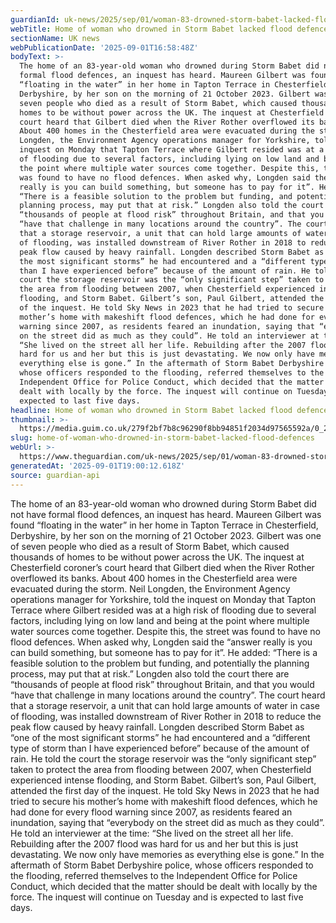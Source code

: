 ```yaml
---
guardianId: uk-news/2025/sep/01/woman-83-drowned-storm-babet-lacked-flood-defences
webTitle: Home of woman who drowned in Storm Babet lacked flood defences
sectionName: UK news
webPublicationDate: '2025-09-01T16:58:48Z'
bodyText: >-
  The home of an 83-year-old woman who drowned during Storm Babet did not have
  formal flood defences, an inquest has heard. Maureen Gilbert was found
  “floating in the water” in her home in Tapton Terrace in Chesterfield,
  Derbyshire, by her son on the morning of 21 October 2023. Gilbert was one of
  seven people who died as a result of Storm Babet, which caused thousands of
  homes to be without power across the UK. The inquest at Chesterfield coroner’s
  court heard that Gilbert died when the River Rother overflowed its banks.
  About 400 homes in the Chesterfield area were evacuated during the storm. Neil
  Longden, the Environment Agency operations manager for Yorkshire, told the
  inquest on Monday that Tapton Terrace where Gilbert resided was at a high risk
  of flooding due to several factors, including lying on low land and being at
  the point where multiple water sources come together. Despite this, the street
  was found to have no flood defences. When asked why, Longden said the “answer
  really is you can build something, but someone has to pay for it”. He added:
  “There is a feasible solution to the problem but funding, and potentially the
  planning process, may put that at risk.” Longden also told the court there are
  “thousands of people at flood risk” throughout Britain, and that you would
  “have that challenge in many locations around the country”. The court heard
  that a storage reservoir, a unit that can hold large amounts of water in case
  of flooding, was installed downstream of River Rother in 2018 to reduce the
  peak flow caused by heavy rainfall. Longden described Storm Babet as “one of
  the most significant storms” he had encountered and a “different type of storm
  than I have experienced before” because of the amount of rain. He told the
  court the storage reservoir was the “only significant step” taken to protect
  the area from flooding between 2007, when Chesterfield experienced intense
  flooding, and Storm Babet. Gilbert’s son, Paul Gilbert, attended the first day
  of the inquest. He told Sky News in 2023 that he had tried to secure his
  mother’s home with makeshift flood defences, which he had done for every flood
  warning since 2007, as residents feared an inundation, saying that “everybody
  on the street did as much as they could”. He told an interviewer at the time:
  “She lived on the street all her life. Rebuilding after the 2007 flood was
  hard for us and her but this is just devastating. We now only have memories as
  everything else is gone.” In the aftermath of Storm Babet Derbyshire police,
  whose officers responded to the flooding, referred themselves to the
  Independent Office for Police Conduct, which decided that the matter should be
  dealt with locally by the force. The inquest will continue on Tuesday and is
  expected to last five days.
headline: Home of woman who drowned in Storm Babet lacked flood defences
thumbnail: >-
  https://media.guim.co.uk/279f2bf7b8c96290f8bb94851f2034d97565592a/0_205_3092_2472/500.jpg
slug: home-of-woman-who-drowned-in-storm-babet-lacked-flood-defences
webUrl: >-
  https://www.theguardian.com/uk-news/2025/sep/01/woman-83-drowned-storm-babet-lacked-flood-defences
generatedAt: '2025-09-01T19:00:12.618Z'
source: guardian-api
---
```

The home of an 83-year-old woman who drowned during Storm Babet did not have formal flood defences, an inquest has heard. Maureen Gilbert was found “floating in the water” in her home in Tapton Terrace in Chesterfield, Derbyshire, by her son on the morning of 21 October 2023. Gilbert was one of seven people who died as a result of Storm Babet, which caused thousands of homes to be without power across the UK. The inquest at Chesterfield coroner’s court heard that Gilbert died when the River Rother overflowed its banks. About 400 homes in the Chesterfield area were evacuated during the storm. Neil Longden, the Environment Agency operations manager for Yorkshire, told the inquest on Monday that Tapton Terrace where Gilbert resided was at a high risk of flooding due to several factors, including lying on low land and being at the point where multiple water sources come together. Despite this, the street was found to have no flood defences. When asked why, Longden said the “answer really is you can build something, but someone has to pay for it”. He added: “There is a feasible solution to the problem but funding, and potentially the planning process, may put that at risk.” Longden also told the court there are “thousands of people at flood risk” throughout Britain, and that you would “have that challenge in many locations around the country”. The court heard that a storage reservoir, a unit that can hold large amounts of water in case of flooding, was installed downstream of River Rother in 2018 to reduce the peak flow caused by heavy rainfall. Longden described Storm Babet as “one of the most significant storms” he had encountered and a “different type of storm than I have experienced before” because of the amount of rain. He told the court the storage reservoir was the “only significant step” taken to protect the area from flooding between 2007, when Chesterfield experienced intense flooding, and Storm Babet. Gilbert’s son, Paul Gilbert, attended the first day of the inquest. He told Sky News in 2023 that he had tried to secure his mother’s home with makeshift flood defences, which he had done for every flood warning since 2007, as residents feared an inundation, saying that “everybody on the street did as much as they could”. He told an interviewer at the time: “She lived on the street all her life. Rebuilding after the 2007 flood was hard for us and her but this is just devastating. We now only have memories as everything else is gone.” In the aftermath of Storm Babet Derbyshire police, whose officers responded to the flooding, referred themselves to the Independent Office for Police Conduct, which decided that the matter should be dealt with locally by the force. The inquest will continue on Tuesday and is expected to last five days.
